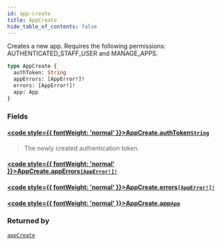 ```yaml
---
id: app-create
title: AppCreate
hide_table_of_contents: false
---
```








Creates a new app. Requires the following permissions: AUTHENTICATED_STAFF_USER and MANAGE_APPS.

```graphql
type AppCreate {
  authToken: String
  appErrors: [AppError!]!
  errors: [AppError!]!
  app: App
}
```


### Fields

#### [<code style={{ fontWeight: 'normal' }}>AppCreate.<b>authToken</b></code>](#)<Bullet />[`String`](../../../developer/api-reference/scalars/string) <Badge class="secondary" text="scalar"/>
> The newly created authentication token.
> 

#### [<code style={{ fontWeight: 'normal' }}>AppCreate.<b>appErrors</b></code>](#)<Bullet />[`[AppError!]!`](../../../developer/api-reference/objects/app-error) <Badge class="secondary" text="non-null"/> <Badge class="secondary" text="object"/>
> 
> 

#### [<code style={{ fontWeight: 'normal' }}>AppCreate.<b>errors</b></code>](#)<Bullet />[`[AppError!]!`](../../../developer/api-reference/objects/app-error) <Badge class="secondary" text="non-null"/> <Badge class="secondary" text="object"/>
> 
> 

#### [<code style={{ fontWeight: 'normal' }}>AppCreate.<b>app</b></code>](#)<Bullet />[`App`](../../../developer/api-reference/objects/app) <Badge class="secondary" text="object"/>
> 
> 



### Returned by

[`appCreate`](../../../developer/api-reference/mutations/app-create)  <Badge class="secondary" text="mutation"/>



